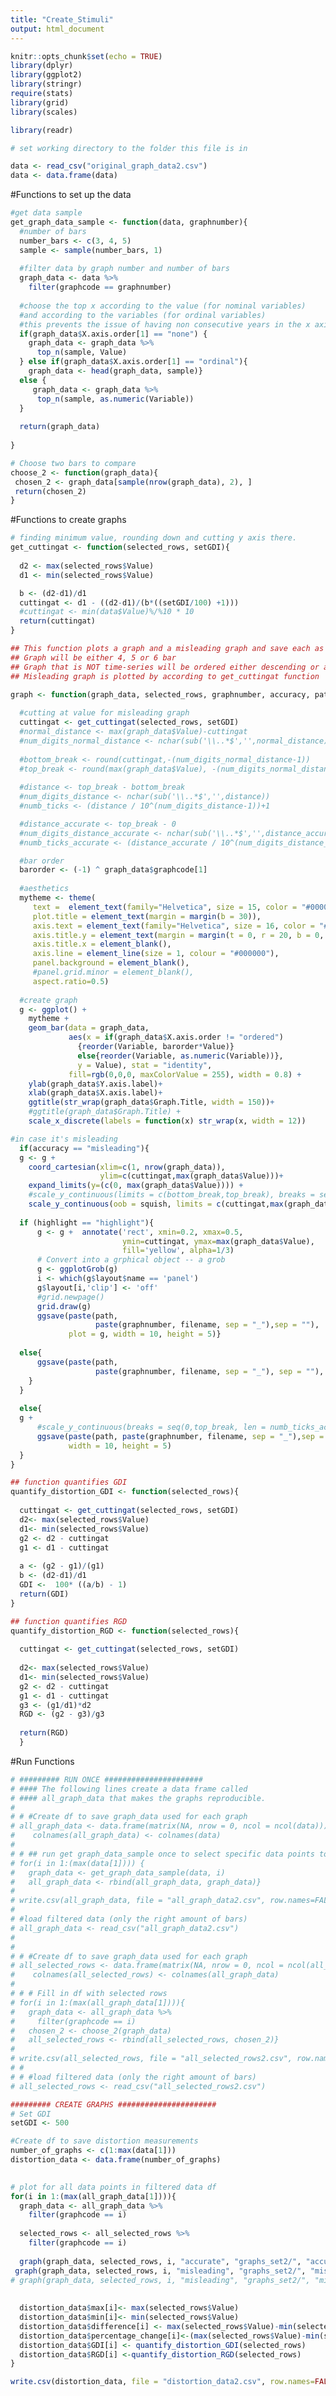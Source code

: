 ```yaml
---
title: "Create_Stimuli"
output: html_document
---
```


```r
knitr::opts_chunk$set(echo = TRUE)
library(dplyr)
library(ggplot2)
library(stringr)
require(stats)
library(grid)
library(scales)
```

```r
library(readr)

# set working directory to the folder this file is in

data <- read_csv("original_graph_data2.csv")
data <- data.frame(data)


```

#Functions to set up the data
```r

#get data sample 
get_graph_data_sample <- function(data, graphnumber){
  #number of bars
  number_bars <- c(3, 4, 5)
  sample <- sample(number_bars, 1)
  
  #filter data by graph number and number of bars
  graph_data <- data %>% 
    filter(graphcode == graphnumber)
  
  #choose the top x according to the value (for nominal variables) 
  #and according to the variables (for ordinal variables)
  #this prevents the issue of having non consecutive years in the x axis.
  if(graph_data$X.axis.order[1] == "none") {
    graph_data <- graph_data %>% 
      top_n(sample, Value)
  } else if(graph_data$X.axis.order[1] == "ordinal"){
    graph_data <- head(graph_data, sample)}
  else {
     graph_data <- graph_data %>% 
      top_n(sample, as.numeric(Variable))
  }  
  
  return(graph_data)
  
}

# Choose two bars to compare 
choose_2 <- function(graph_data){
 chosen_2 <- graph_data[sample(nrow(graph_data), 2), ]
 return(chosen_2)
}
```


#Functions to create graphs
``` r
# finding minimum value, rounding down and cutting y axis there. 
get_cuttingat <- function(selected_rows, setGDI){
  
  d2 <- max(selected_rows$Value)
  d1 <- min(selected_rows$Value)

  b <- (d2-d1)/d1
  cuttingat <- d1 - ((d2-d1)/(b*((setGDI/100) +1)))
  #cuttingat <- min(data$Value)%/%10 * 10
  return(cuttingat)
}
```

```r
## This function plots a graph and a misleading graph and save each as a png. 
## Graph will be either 4, 5 or 6 bar
## Graph that is NOT time-series will be ordered either descending or ascending. 
## Misleading graph is plotted by according to get_cuttingat function

graph <- function(graph_data, selected_rows, graphnumber, accuracy, path, filename, highlight){
  
  #cutting at value for misleading graph
  cuttingat <- get_cuttingat(selected_rows, setGDI)
  #normal_distance <- max(graph_data$Value)-cuttingat
  #num_digits_normal_distance <- nchar(sub('\\..*$','',normal_distance))
  
  #bottom_break <- round(cuttingat,-(num_digits_normal_distance-1))
  #top_break <- round(max(graph_data$Value), -(num_digits_normal_distance-1))
  
  #distance <- top_break - bottom_break
  #num_digits_distance <- nchar(sub('\\..*$','',distance))
  #numb_ticks <- (distance / 10^(num_digits_distance-1))+1

  #distance_accurate <- top_break - 0
  #num_digits_distance_accurate <- nchar(sub('\\..*$','',distance_accurate))
  #numb_ticks_accurate <- (distance_accurate / 10^(num_digits_distance_accurate-1))+1

  #bar order
  barorder <- (-1) ^ graph_data$graphcode[1]
   
  #aesthetics
  mytheme <- theme(
     text =  element_text(family="Helvetica", size = 15, color = "#000000"),
     plot.title = element_text(margin = margin(b = 30)),
     axis.text = element_text(family="Helvetica", size = 16, color = "#000000"),
     axis.title.y = element_text(margin = margin(t = 0, r = 20, b = 0, l = 0)),
     axis.title.x = element_blank(),
     axis.line = element_line(size = 1, colour = "#000000"),
     panel.background = element_blank(),
     #panel.grid.minor = element_blank(), 
     aspect.ratio=0.5)
  
  #create graph
  g <- ggplot() + 
    mytheme + 
    geom_bar(data = graph_data, 
             aes(x = if(graph_data$X.axis.order != "ordered")
               {reorder(Variable, barorder*Value)}
               else{reorder(Variable, as.numeric(Variable))},
               y = Value), stat = "identity", 
             fill=rgb(0,0,0, maxColorValue = 255), width = 0.8) +
    ylab(graph_data$Y.axis.label)+
    xlab(graph_data$X.axis.label)+
    ggtitle(str_wrap(graph_data$Graph.Title, width = 150))+ 
    #ggtitle(graph_data$Graph.Title) + 
    scale_x_discrete(labels = function(x) str_wrap(x, width = 12))

#in case it's misleading
  if(accuracy == "misleading"){
  g <- g +
    coord_cartesian(xlim=c(1, nrow(graph_data)),
                    ylim=c(cuttingat,max(graph_data$Value)))+
    expand_limits(y=(c(0, max(graph_data$Value)))) +
    #scale_y_continuous(limits = c(bottom_break,top_break), breaks = seq(bottom_break,top_break, len = numb_ticks), oob = squish)
    scale_y_continuous(oob = squish, limits = c(cuttingat,max(graph_data$Value)))
    
  if (highlight == "highlight"){
      g <- g +  annotate('rect', xmin=0.2, xmax=0.5,
                         ymin=cuttingat, ymax=max(graph_data$Value), 
                         fill='yellow', alpha=1/3)
      # Convert into a grphical object -- a grob
      g <- ggplotGrob(g)
      i <- which(g$layout$name == 'panel')
      g$layout[i,'clip'] <- 'off'
      #grid.newpage()
      grid.draw(g)
      ggsave(paste(path, 
                   paste(graphnumber, filename, sep = "_"),sep = ""), 
             plot = g, width = 10, height = 5)}
    
  else{
      ggsave(paste(path, 
                   paste(graphnumber, filename, sep = "_"), sep = ""), width = 10, height = 5)
    }
  }
  
  else{
  g +
      #scale_y_continuous(breaks = seq(0,top_break, len = numb_ticks_accurate), oob = squish) + 
      ggsave(paste(path, paste(graphnumber, filename, sep = "_"),sep = ""), 
             width = 10, height = 5)
  }
}
```

```r
## function quantifies GDI
quantify_distortion_GDI <- function(selected_rows){
  
  cuttingat <- get_cuttingat(selected_rows, setGDI)
  d2<- max(selected_rows$Value)
  d1<- min(selected_rows$Value)
  g2 <- d2 - cuttingat
  g1 <- d1 - cuttingat
  
  a <- (g2 - g1)/(g1)
  b <- (d2-d1)/d1
  GDI <-  100* ((a/b) - 1)
  return(GDI)
}

## function quantifies RGD
quantify_distortion_RGD <- function(selected_rows){
  
  cuttingat <- get_cuttingat(selected_rows, setGDI)
  
  d2<- max(selected_rows$Value)
  d1<- min(selected_rows$Value)
  g2 <- d2 - cuttingat
  g1 <- d1 - cuttingat
  g3 <- (g1/d1)*d2
  RGD <- (g2 - g3)/g3
  
  return(RGD)
  }
```



#Run Functions
```r

# ######### RUN ONCE ######################
# #### The following lines create a data frame called
# #### all_graph_data that makes the graphs reproducible.
# 
# # #Create df to save graph_data used for each graph
# all_graph_data <- data.frame(matrix(NA, nrow = 0, ncol = ncol(data)))
#    colnames(all_graph_data) <- colnames(data)
# 
# # ## run get graph_data_sample once to select specific data points to use for each graph
# for(i in 1:(max(data[1]))) {
#   graph_data <- get_graph_data_sample(data, i)
#   all_graph_data <- rbind(all_graph_data, graph_data)}
# 
# write.csv(all_graph_data, file = "all_graph_data2.csv", row.names=FALSE)
# 
# #load filtered data (only the right amount of bars)
# all_graph_data <- read_csv("all_graph_data2.csv")
# 
# 
# # #Create df to save graph_data used for each graph
# all_selected_rows <- data.frame(matrix(NA, nrow = 0, ncol = ncol(all_graph_data)))
#    colnames(all_selected_rows) <- colnames(all_graph_data)
# 
# # # Fill in df with selected rows
# for(i in 1:(max(all_graph_data[1]))){
#   graph_data <- all_graph_data %>%
#     filter(graphcode == i)
#   chosen_2 <- choose_2(graph_data)
#   all_selected_rows <- rbind(all_selected_rows, chosen_2)}
# 
# write.csv(all_selected_rows, file = "all_selected_rows2.csv", row.names=FALSE)
# #
# # #load filtered data (only the right amount of bars)
# all_selected_rows <- read_csv("all_selected_rows2.csv")
```



```r
######### CREATE GRAPHS ######################
# Set GDI 
setGDI <- 500

#Create df to save distortion measurements
number_of_graphs <- c(1:max(data[1]))
distortion_data <- data.frame(number_of_graphs)

  
# plot for all data points in filtered data df
for(i in 1:(max(all_graph_data[1]))){
  graph_data <- all_graph_data %>% 
    filter(graphcode == i)
  
  selected_rows <- all_selected_rows %>% 
    filter(graphcode == i)
  
  graph(graph_data, selected_rows, i, "accurate", "graphs_set2/", "accurate.jpg", "none")
 graph(graph_data, selected_rows, i, "misleading", "graphs_set2/", "misleading.jpg", "none") 
# graph(graph_data, selected_rows, i, "misleading", "graphs_set2/", "misleading_highlight.png", "highlight") 
  
  
  distortion_data$max[i]<- max(selected_rows$Value)
  distortion_data$min[i]<- min(selected_rows$Value)
  distortion_data$difference[i] <- max(selected_rows$Value)-min(selected_rows$Value)
  distortion_data$percentage_change[i]<-(max(selected_rows$Value)-min(selected_rows$Value))/min(selected_rows$Value)
  distortion_data$GDI[i] <- quantify_distortion_GDI(selected_rows)
  distortion_data$RGD[i] <-quantify_distortion_RGD(selected_rows)
}

write.csv(distortion_data, file = "distortion_data2.csv", row.names=FALSE)
```

